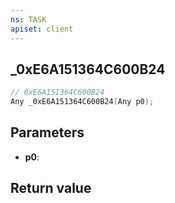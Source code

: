 ```yaml
---
ns: TASK
apiset: client
---
```

## _0xE6A151364C600B24

```c
// 0xE6A151364C600B24
Any _0xE6A151364C600B24(Any p0);
```


## Parameters
* **p0**:

## Return value